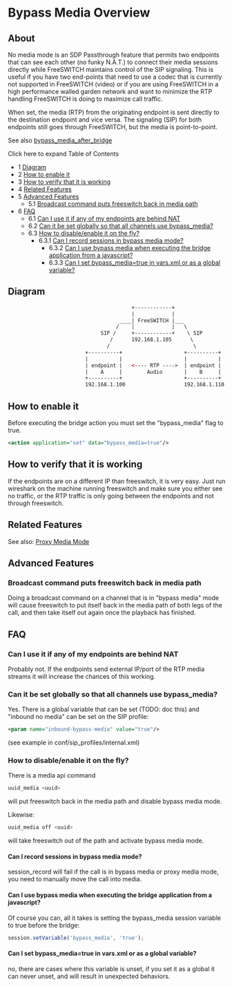 
# Bypass Media Overview 

 

## About

No media mode is an SDP Passthrough feature that permits two endpoints that can see each other (no funky N.A.T.) to connect their media sessions directly while FreeSWITCH maintains control of the SIP signaling. This is useful if you have two end-points that need to use a codec that is currently not supported in FreeSWITCH (video) or if you are using FreeSWITCH in a high performance walled garden network and want to minimize the RTP handling FreeSWITCH is doing to maximize call traffic.

When set, the media (RTP) from the originating endpoint is sent directly to the destination endpoint and vice versa. The signaling (SIP) for both endpoints still goes through FreeSWITCH, but the media is point-to-point. 

See also [bypass\_media\_after\_bridge](../../Introduction/Variables/index.mdx#0-about)

Click here to expand Table of Contents

* 1 [Diagram](#diagram)
* 2 [How to enable it](#how-to-enable-it)
* 3 [How to verify that it is working](#how-to-verify-that-it-is-working)
* 4 [Related Features](#related-features)
* 5 [Advanced Features](#advanced-features)  
   * 5.1 [Broadcast command puts freeswitch back in media path](#broadcast-command-puts-freeswitch-back-in-media-path)
* 6 [FAQ](#-freeswitch--bypass-media-overview-)  
   * 6.1 [Can I use it if any of my endpoints are behind NAT](#can-i-use-it-if-any-of-my-endpoints-are-behind-nat)  
   * 6.2 [Can it be set globally so that all channels use bypass\_media?](#can-it-be-set-globally-so-that-all-channels-use-bypass_media)  
   * 6.3 [How to disable/enable it on the fly?](#how-to-disableenable-it-on-the-fly)  
      * 6.3.1 [Can I record sessions in bypass media mode?](#can-i-record-sessions-in-bypass-media-mode)  
         * 6.3.2 [Can I use bypass media when executing the bridge application from a javascript?](#can-i-use-bypass-media-when-executing-the-bridge-application-from-a-javascript)  
         * 6.3.3 [Can I set bypass\_media=true in vars.xml or as a global variable?](#can-i-set-bypass_mediatrue-in-varsxml-or-as-a-global-variable)

## Diagram

```xml
                                        +------------+
                                        |            |
                                    ____| FreeSWITCH |___
                                   /    |            |   \
                              SIP /     +------------+    \ SIP
                                 /      192.168.1.105      \
                                /                           \
                         +----------+                    +----------+
                         |          |                    |          |
                         | endpoint |   <---- RTP ---->  | endpoint |
                         |    A     |        Audio       |    B     |
                         +----------+                    +----------+
                         192.168.1.100                   192.168.1.110
```

## How to enable it

Before executing the bridge action you must set the "bypass\_media" flag to true.

```xml
<action application="set" data="bypass_media=true"/> 
```

## How to verify that it is working

If the endpoints are on a different IP than freeswitch, it is very easy. Just run wireshark on the machine running freeswitch and make sure you either see no traffic, or the RTP traffic is only going between the endpoints and not through freeswitch.

## Related Features

See also: [Proxy Media Mode](../../Configuration/Proxy-Media_13173588.mdx#faqs)

## Advanced Features

### Broadcast command puts freeswitch back in media path

Doing a broadcast command on a channel that is in "bypass media" mode will cause freeswitch to put itself back in the media path of both legs of the call, and then take itself out again once the playback has finished.

## FAQ

### Can I use it if any of my endpoints are behind NAT

Probably not. If the endpoints send external IP/port of the RTP media streams it will increase the chances of this working.

### Can it be set globally so that all channels use bypass_media?

Yes. There is a global variable that can be set (TODO: doc this) and "inbound no media" can be set on the SIP profile:

```xml
<param name="inbound-bypass-media" value="true"/>
```

(see example in conf/sip\_profiles/internal.xml)

### How to disable/enable it on the fly?

There is a media api command

```py
uuid_media <uuid>
```

will put freeswitch back in the media path and disable bypass media mode.

Likewise:

```py
uuid_media off <uuid> 
```

will take freeswitch out of the path and activate bypass media mode.

#### Can I record sessions in bypass media mode?

session\_record will fail if the call is in bypass media or proxy media mode, you need to manually move the call into media.

#### Can I use bypass media when executing the bridge application from a javascript?

Of course you can, all it takes is setting the bypass\_media session variable to true before the bridge:

```js
session.setVariable('bypass_media', 'true');
```

#### Can I set bypass_media=true in vars.xml or as a global variable?

no, there are cases where this variable is unset, if you set it as a global it can never unset, and will result in unexpected behaviors.


